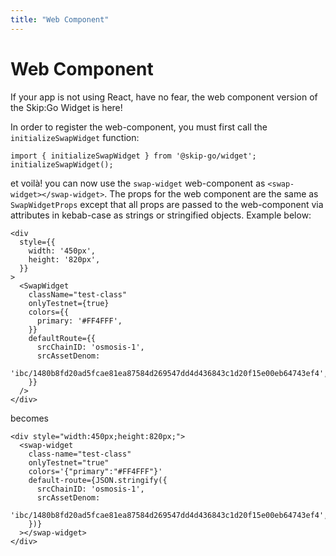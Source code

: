 ```yaml
---
title: "Web Component"
---
```


# Web Component

If your app is not using React, have no fear, the web component version of the Skip:Go Widget is here!

In order to register the web-component, you must first call the `initializeSwapWidget` function:
```tsx
import { initializeSwapWidget } from '@skip-go/widget';
initializeSwapWidget();
```
et voilà! you can now use the `swap-widget` web-component as `<swap-widget></swap-widget>`.
The props for the web component are the same as `SwapWidgetProps` except that all props
are passed to the web-component via attributes in kebab-case as strings or stringified objects. Example below:
```tsx
<div
  style={{
    width: '450px',
    height: '820px',
  }}
>
  <SwapWidget
    className="test-class"
    onlyTestnet={true}
    colors={{
      primary: '#FF4FFF',
    }}
    defaultRoute={{
      srcChainID: 'osmosis-1',
      srcAssetDenom:
        'ibc/1480b8fd20ad5fcae81ea87584d269547dd4d436843c1d20f15e00eb64743ef4',
    }}
  />
</div>
```
becomes
```tsx
<div style="width:450px;height:820px;">
  <swap-widget
    class-name="test-class"
    onlyTestnet="true"
    colors='{"primary":"#FF4FFF"}'
    default-route={JSON.stringify({
      srcChainID: 'osmosis-1',
      srcAssetDenom:
        'ibc/1480b8fd20ad5fcae81ea87584d269547dd4d436843c1d20f15e00eb64743ef4',
    })}
  ></swap-widget>
</div>
```